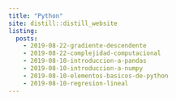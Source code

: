 ```yaml
---
title: "Python"
site: distill::distill_website
listing: 
  posts:
    - 2019-08-22-gradiente-descendente
    - 2019-08-22-complejidad-computacional
    - 2019-08-10-introduccion-a-pandas
    - 2019-08-10-introduccion-a-numpy
    - 2019-08-10-elementos-basicos-de-python
    - 2019-08-10-regresion-lineal
---
```

